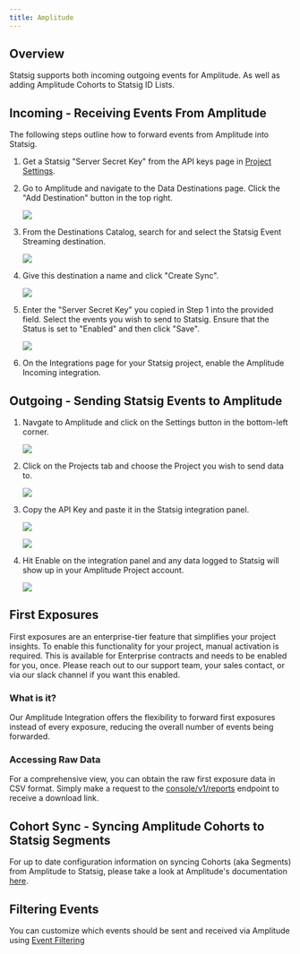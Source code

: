 ```yaml
---
title: Amplitude
---
```



## Overview

Statsig supports both incoming outgoing events for Amplitude. As well as adding Amplitude Cohorts to Statsig ID Lists.

## Incoming - Receiving Events From Amplitude

The following steps outline how to forward events from Amplitude into Statsig.

1. Get a Statsig "Server Secret Key" from the API keys page in [Project Settings](https://console.statsig.com/api_keys).

2. Go to Amplitude and navigate to the Data Destinations page. Click the
   "Add Destination" button in the top right.

   ![](https://console.statsig.com/img/integrations/amplitude:incoming_integration_steps/step_1.png)

3. From the Destinations Catalog, search for and select the Statsig Event
   Streaming destination.

   ![](https://console.statsig.com/img/integrations/amplitude:incoming_integration_steps/step_2.png)

4. Give this destination a name and click "Create Sync".

   ![](https://console.statsig.com/img/integrations/amplitude:incoming_integration_steps/step_3.png)

5. Enter the "Server Secret Key" you copied in Step 1 into the provided
   field. Select the events you wish to send to Statsig. Ensure that the
   Status is set to "Enabled" and then click "Save".

   ![](https://console.statsig.com/img/integrations/amplitude:incoming_integration_steps/step_4.png)

6. On the Integrations page for your Statsig project, enable the Amplitude Incoming integration.

## Outgoing - Sending Statsig Events to Amplitude

1. Navgate to Amplitude and click on the Settings button in the
   bottom-left corner.

   ![](https://console.statsig.com/img/integrations/amplitude_integration_steps/settings.png)

2. Click on the Projects tab and choose the Project you wish to send data
   to.

   ![](https://console.statsig.com/img/integrations/amplitude_integration_steps/project.png)

3. Copy the API Key and paste it in the Statsig integration panel.

   ![](https://console.statsig.com/img/integrations/amplitude_integration_steps/api_key.png)

   ![](https://user-images.githubusercontent.com/95646168/197276579-b3884a8f-ed47-4cd9-8852-c37f40958554.png)

4. Hit Enable on the integration panel and any data logged to Statsig will show up in your
   Amplitude Project account.

   ![](https://console.statsig.com/img/integrations/amplitude_integration_steps/amplitude_data.png)

## First Exposures

First exposures are an enterprise-tier feature that simplifies your project insights. To enable this functionality for your project, manual activation is required.
This is available for Enterprise contracts and needs to be enabled for you, once. Please reach out to our support team, your sales contact, or via our slack channel if you want this enabled.

### What is it?

Our Amplitude Integration offers the flexibility to forward first exposures instead of every exposure, reducing the overall number of events being forwarded. 

### Accessing Raw Data

For a comprehensive view, you can obtain the raw first exposure data in CSV format. Simply make a request to the [console/v1/reports](https://docs.statsig.com/console-api/daily-reports#get-/reports) endpoint to receive a download link.

## Cohort Sync - Syncing Amplitude Cohorts to Statsig Segments

For up to date configuration information on syncing Cohorts (aka Segments) from Amplitude to Statsig, please take a look at Amplitude's documentation [here](https://www.docs.developers.amplitude.com/data/destinations/statsig-cohort/).

## Filtering Events

You can customize which events should be sent and received via Amplitude using [Event Filtering](/integrations/event_filtering)
